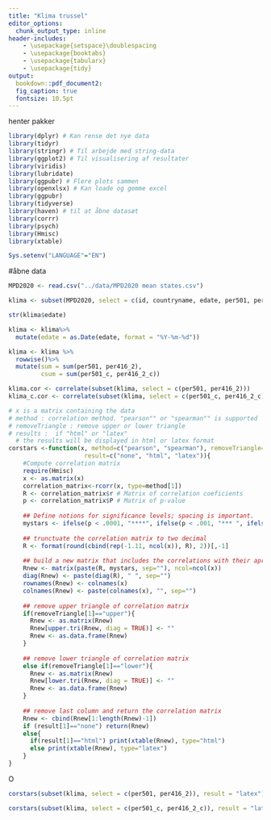 ---
title: "Klima trussel"
editor_options: 
  chunk_output_type: inline
header-includes:
    - \usepackage{setspace}\doublespacing
    - \usepackage{booktabs} 
    - \usepackage{tabularx}
    - \usepackage{tidy}
output:   
  bookdown::pdf_document2:
  fig_caption: true
  fontsize: 10.5pt
---
henter pakker
```{r hente-pakker, message=FALSE, include=FALSE, echo=FALSE}
library(dplyr) # Kan rense det nye data
library(tidyr)
library(stringr) # Til arbejde med string-data
library(ggplot2) # Til visualisering af resultater
library(viridis)
library(lubridate)
library(ggpubr) # Flere plots sammen
library(openxlsx) # Kan loade og gemme excel
library(ggpubr)
library(tidyverse)
library(haven) # til at åbne datasæt 
library(corrr)
library(psych)
library(Hmisc)
library(xtable)

Sys.setenv("LANGUAGE"="EN")
```

#åbne data
```{r åbne-data, include=FALSE, echo=FALSE}
MPD2020 <- read.csv("../data/MPD2020 mean states.csv")
```


```{r}
klima <- subset(MPD2020, select = c(id, countryname, edate, per501, per501_c, per416_2, per416_2_c))
```

```{r}
str(klima$edate)
```

```{r}
klima <- klima%>%
  mutate(edate = as.Date(edate, format = "%Y-%m-%d"))
```



```{r}
klima <- klima %>%
  rowwise()%>%
  mutate(sum = sum(per501, per416_2),
         csum = sum(per501_c, per416_2_c))
```

```{r}
klima.cor <- correlate(subset(klima, select = c(per501, per416_2)))
klima_c.cor <- correlate(subset(klima, select = c(per501_c, per416_2_c)))
```



```{r}
# x is a matrix containing the data
# method : correlation method. "pearson"" or "spearman"" is supported
# removeTriangle : remove upper or lower triangle
# results :  if "html" or "latex"
  # the results will be displayed in html or latex format
corstars <-function(x, method=c("pearson", "spearman"), removeTriangle=c("upper", "lower"),
                     result=c("none", "html", "latex")){
    #Compute correlation matrix
    require(Hmisc)
    x <- as.matrix(x)
    correlation_matrix<-rcorr(x, type=method[1])
    R <- correlation_matrix$r # Matrix of correlation coeficients
    p <- correlation_matrix$P # Matrix of p-value 
    
    ## Define notions for significance levels; spacing is important.
    mystars <- ifelse(p < .0001, "****", ifelse(p < .001, "*** ", ifelse(p < .01, "**  ", ifelse(p < .05, "*   ", "    "))))
    
    ## trunctuate the correlation matrix to two decimal
    R <- format(round(cbind(rep(-1.11, ncol(x)), R), 2))[,-1]
    
    ## build a new matrix that includes the correlations with their apropriate stars
    Rnew <- matrix(paste(R, mystars, sep=""), ncol=ncol(x))
    diag(Rnew) <- paste(diag(R), " ", sep="")
    rownames(Rnew) <- colnames(x)
    colnames(Rnew) <- paste(colnames(x), "", sep="")
    
    ## remove upper triangle of correlation matrix
    if(removeTriangle[1]=="upper"){
      Rnew <- as.matrix(Rnew)
      Rnew[upper.tri(Rnew, diag = TRUE)] <- ""
      Rnew <- as.data.frame(Rnew)
    }
    
    ## remove lower triangle of correlation matrix
    else if(removeTriangle[1]=="lower"){
      Rnew <- as.matrix(Rnew)
      Rnew[lower.tri(Rnew, diag = TRUE)] <- ""
      Rnew <- as.data.frame(Rnew)
    }
    
    ## remove last column and return the correlation matrix
    Rnew <- cbind(Rnew[1:length(Rnew)-1])
    if (result[1]=="none") return(Rnew)
    else{
      if(result[1]=="html") print(xtable(Rnew), type="html")
      else print(xtable(Rnew), type="latex") 
    }
} 
```

O
```{r}
corstars(subset(klima, select = c(per501, per416_2)), result = "latex")

```
```{r}
corstars(subset(klima, select = c(per501_c, per416_2_c)), result = "latex")
```

```{r}

```


